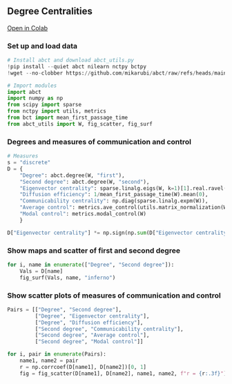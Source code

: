 ## Degree Centralities

[Open in Colab](https://colab.research.google.com/github/mikarubi/abct/blob/main/docs-code/examples/6_degree.ipynb){.btn .btn-primary}

### Set up and load data

```python

# Install abct and download abct_utils.py
!pip install --quiet abct nilearn nctpy bctpy
!wget --no-clobber https://github.com/mikarubi/abct/raw/refs/heads/main/docs-code/examples/abct_utils.py

# Import modules
import abct
import numpy as np
from scipy import sparse
from nctpy import utils, metrics
from bct import mean_first_passage_time
from abct_utils import W, fig_scatter, fig_surf

```

### Degrees and measures of communication and control

```python

# Measures
s = "discrete"
D = {
    "Degree": abct.degree(W, "first"),
    "Second degree": abct.degree(W, "second"),
    "Eigenvector centrality": sparse.linalg.eigs(W, k=1)[1].real.ravel(),
    "Diffusion efficiency": 1/mean_first_passage_time(W).mean(0),
    "Communicability centrality": np.diag(sparse.linalg.expm(W)),
    "Average control": metrics.ave_control(utils.matrix_normalization(W, s), s),
    "Modal control": metrics.modal_control(W)
    }

D["Eigenvector centrality"] *= np.sign(np.sum(D["Eigenvector centrality"] * D["Degree"]))

```

### Show maps and scatter of first and second degree

```python

for i, name in enumerate(["Degree", "Second degree"]):
    Vals = D[name]
    fig_surf(Vals, name, "inferno")

```

### Show scatter plots of measures of communication and control

```python

Pairs = [["Degree", "Second degree"],
         ["Degree", "Eigenvector centrality"],
         ["Degree", "Diffusion efficiency"],
         ["Second degree", "Communicability centrality"],
         ["Second degree", "Average control"],
         ["Second degree", "Modal control"]]

for i, pair in enumerate(Pairs):
    name1, name2 = pair
    r = np.corrcoef(D[name1], D[name2])[0, 1]
    fig = fig_scatter(D[name1], D[name2], name1, name2, f"r = {r:.3f}").show()

```
